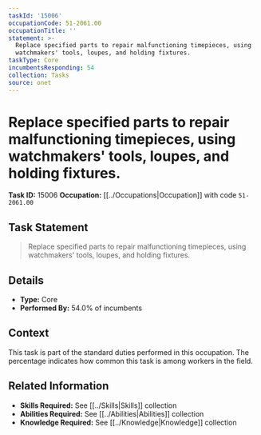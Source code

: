 ```yaml
---
taskId: '15006'
occupationCode: 51-2061.00
occupationTitle: ''
statement: >-
  Replace specified parts to repair malfunctioning timepieces, using
  watchmakers' tools, loupes, and holding fixtures.
taskType: Core
incumbentsResponding: 54
collection: Tasks
source: onet
---
```

# Replace specified parts to repair malfunctioning timepieces, using watchmakers' tools, loupes, and holding fixtures.

**Task ID:** 15006
**Occupation:** [[../Occupations|Occupation]] with code `51-2061.00`

## Task Statement

> Replace specified parts to repair malfunctioning timepieces, using watchmakers' tools, loupes, and holding fixtures.

## Details

- **Type:** Core
- **Performed By:** 54.0% of incumbents

## Context

This task is part of the standard duties performed in this occupation. The percentage indicates how common this task is among workers in the field.

## Related Information

- **Skills Required:** See [[../Skills|Skills]] collection
- **Abilities Required:** See [[../Abilities|Abilities]] collection
- **Knowledge Required:** See [[../Knowledge|Knowledge]] collection
